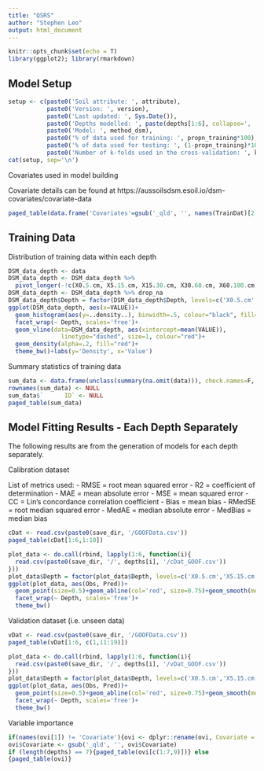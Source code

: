 ```yaml
---
title: "QSRS"
author: "Stephen Leo"
output: html_document
---
```


```r
knitr::opts_chunk$set(echo = T)
library(ggplot2); library(rmarkdown)
```

## Model Setup

```r
setup <- c(paste0('Soil attribute: ', attribute),
           paste0('Version: ', version),
           paste0('Last updated: ', Sys.Date()),
           paste0('Depths modelled: ', paste(depths[1:6], collapse=', ')),
           paste0('Model: ', method_dsm),
           paste0('% of data used for training: ', propn_training*100),
           paste0('% of data used for testing: ', (1-propn_training)*100),
           paste0('Number of k-folds used in the cross-validation: ', k_kfold))
cat(setup, sep='\n')
```

Covariates used in model building

Covariate details can be found at https://aussoilsdsm.esoil.io/dsm-covariates/covariate-data

```r
paged_table(data.frame('Covariates'=gsub('_qld', '', names(TrainDat)[2:length(names(TrainDat))])))
```

## Training Data

Distribution of training data within each depth

```r
DSM_data_depth <- data
DSM_data_depth <- DSM_data_depth %>% 
  pivot_longer(-!c(X0.5.cm, X5.15.cm, X15.30.cm, X30.60.cm, X60.100.cm, X100.200.cm), names_to = 'Depth', values_to = 'VALUE') %>% as.data.frame
DSM_data_depth <- DSM_data_depth %>% drop_na
DSM_data_depth$Depth = factor(DSM_data_depth$Depth, levels=c('X0.5.cm','X5.15.cm','X15.30.cm','X30.60.cm','X60.100.cm','X100.200.cm'))
ggplot(DSM_data_depth, aes(x=VALUE))+
  geom_histogram(aes(y=..density..), binwidth=.5, colour="black", fill="white")+
  facet_wrap(~ Depth, scales='free')+
  geom_vline(data=DSM_data_depth, aes(xintercept=mean(VALUE)),
               linetype="dashed", size=1, colour="red")+
  geom_density(alpha=.2, fill="red")+
  theme_bw()+labs(y='Density', x='Value')
```

Summary statistics of training data

```r
sum_data <- data.frame(unclass(summary(na.omit(data))), check.names=F, stringsAsFactors=F)
rownames(sum_data) <- NULL
sum_data$`      ID` <- NULL
paged_table(sum_data)
```

## Model Fitting Results - Each Depth Separately

The following results are from the generation of models for each depth separately.

Calibration dataset

List of metrics used:
- RMSE    =   root mean squared error
- R2      =   coefficient of determination
- MAE     =   mean absolute error
- MSE     =   mean squared error
- CC      =   Lin's concordance correlation coefficient
- Bias    =   mean bias
- RMedSE  =   root median squared error
- MedAE   =   median absolute error
- MedBias =   median bias

```r
cDat <- read.csv(paste0(save_dir, '/GOOFData.csv'))
paged_table(cDat[1:6,1:10])
```

```r
plot_data <- do.call(rbind, lapply(1:6, function(i){
  read.csv(paste0(save_dir, '/', depths[i], '/cDat_GOOF.csv'))
}))
plot_data$Depth = factor(plot_data$Depth, levels=c('X0.5.cm','X5.15.cm','X15.30.cm','X30.60.cm','X60.100.cm','X100.200.cm'))
ggplot(plot_data, aes(Obs, Pred))+
  geom_point(size=0.5)+geom_abline(col='red', size=0.75)+geom_smooth(method='lm',formula='y ~ x', col='blue', size=0.75)+
  facet_wrap(~ Depth, scales='free')+
  theme_bw()
```

Validation dataset (i.e. unseen data)

```r
vDat <- read.csv(paste0(save_dir, '/GOOFData.csv'))
paged_table(vDat[1:6, c(1,11:19)])
```

```r
plot_data <- do.call(rbind, lapply(1:6, function(i){
  read.csv(paste0(save_dir, '/', depths[i], '/vDat_GOOF.csv'))
}))
plot_data$Depth = factor(plot_data$Depth, levels=c('X0.5.cm','X5.15.cm','X15.30.cm','X30.60.cm','X60.100.cm','X100.200.cm'))
ggplot(plot_data, aes(Obs, Pred))+
  geom_point(size=0.5)+geom_abline(col='red', size=0.75)+geom_smooth(method='lm',formula='y ~ x', col='blue', size=0.75)+
  facet_wrap(~ Depth, scales='free')+
  theme_bw()
```

Variable importance

```r
if(names(ovi[1]) != 'Covariate'){ovi <- dplyr::rename(ovi, Covariate = Row.names)}
ovi$Covariate <- gsub('_qld', '', ovi$Covariate)
if (length(depths) == 7){paged_table(ovi[c(1:7,9)])} else
{paged_table(ovi)}
```